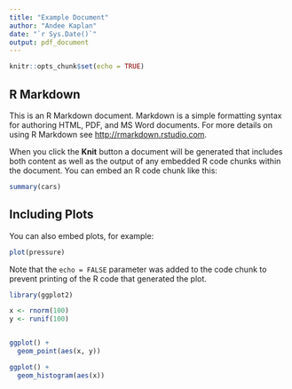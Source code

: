 ```yaml
---
title: "Example Document"
author: "Andee Kaplan"
date: "`r Sys.Date()`"
output: pdf_document
---
```


```r
knitr::opts_chunk$set(echo = TRUE)
```

## R Markdown

This is an R Markdown document. Markdown is a simple formatting syntax for authoring HTML, PDF, and MS Word documents. For more details on using R Markdown see <http://rmarkdown.rstudio.com>.

When you click the **Knit** button a document will be generated that includes both content as well as the output of any embedded R code chunks within the document. You can embed an R code chunk like this:

```r
summary(cars)
```

## Including Plots

You can also embed plots, for example:

```r
plot(pressure)
```

Note that the `echo = FALSE` parameter was added to the code chunk to prevent printing of the R code that generated the plot.

```r
library(ggplot2)
```

```r
x <- rnorm(100)
y <- runif(100)


ggplot() +
  geom_point(aes(x, y))

ggplot() +
  geom_histogram(aes(x))

```


